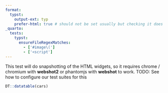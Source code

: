 ```yaml
---
format: 
  typst:
    output-ext: typ
    prefer-html: true # should not be set usually but checking it does not have impact
_quarto:
  tests:
    typst:
      ensureFileRegexMatches:
        - ['#image\(']
        - ['<script']
---
```


This test will do snapshotting of the HTML widgets, so it requires chrome / chromium with **webshot2** or phantomjs with **webshot** to work. 
TODO: See how to configure our test suites for this

```r
DT::datatable(cars)
```
